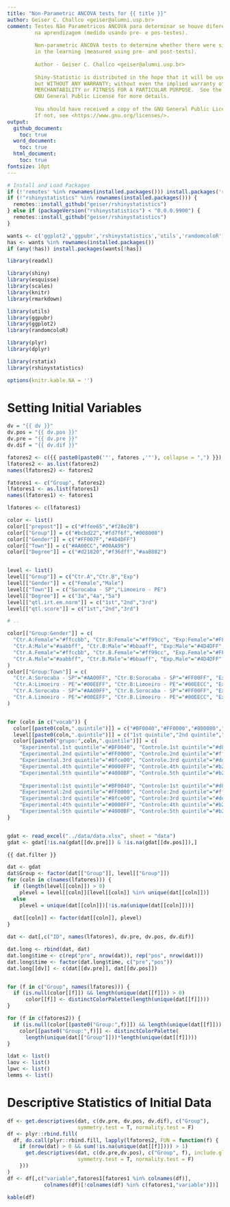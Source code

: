 ```yaml
---
title: "Non-Parametric ANCOVA tests for {{ title }}"
author: Geiser C. Challco <geiser@alumni.usp.br>
comment: Testes Não Parametricos ANCOVA para determinar se houve diferenças significativas
         na aprendizagem (medido usando pre- e pos-testes).
         
         Non-parametric ANCOVA tests to determine whether there were significant differences
         in the learning (measured using pre- and post-tests).
         
         Author - Geiser C. Challco <geiser@alumni.usp.br>
         
         Shiny-Statistic is distributed in the hope that it will be useful,
         but WITHOUT ANY WARRANTY; without even the implied warranty of
         MERCHANTABILITY or FITNESS FOR A PARTICULAR PURPOSE.  See the
         GNU General Public License for more details.
         
         You should have received a copy of the GNU General Public License.
         If not, see <https://www.gnu.org/licenses/>.
output:
  github_document:
    toc: true
  word_document:
    toc: true
  html_document:
    toc: true
fontsize: 10pt
---
```



```r
# Install and Load Packages
if (!'remotes' %in% rownames(installed.packages())) install.packages('remotes')
if (!"rshinystatistics" %in% rownames(installed.packages())) {
  remotes::install_github("geiser/rshinystatistics")
} else if (packageVersion("rshinystatistics") < "0.0.0.9900") {
  remotes::install_github("geiser/rshinystatistics")
}

wants <- c('ggplot2','ggpubr','rshinystatistics','utils','randomcoloR')
has <- wants %in% rownames(installed.packages())
if (any(!has)) install.packages(wants[!has])

library(readxl)

library(shiny)
library(esquisse)
library(scales)
library(knitr)
library(rmarkdown)

library(utils)
library(ggpubr)
library(ggplot2)
library(randomcoloR)

library(plyr)
library(dplyr)

library(rstatix)
library(rshinystatistics)
```

```r
options(knitr.kable.NA = '')
```

# Setting Initial Variables

```r
dv = "{{ dv }}"
dv.pos = "{{ dv.pos }}"
dv.pre = "{{ dv.pre }}"
dv.dif = "{{ dv.dif }}"

fatores2 <- c({{ paste0(paste0('"', fatores ,'"'), collapse = ",") }})
lfatores2 <- as.list(fatores2)
names(lfatores2) <- fatores2

fatores1 <- c("Group", fatores2)
lfatores1 <- as.list(fatores1)
names(lfatores1) <- fatores1

lfatores <- c(lfatores1)

color <- list()
color[["prepost"]] = c("#ffee65","#f28e2B")
color[["Group"]] = c("#bcbd22","#fd7f6f","#008000")
color[["Gender"]] = c("#FF007F","#4D4DFF")
color[["Town"]] = c("#AA00CC","#00AA99")
color[["Degree"]] = c("#d21820","#f36dff","#aa8882")


level <- list()
level[["Group"]] = c("Ctr.A","Ctr.B","Exp")
level[["Gender"]] = c("Female","Male")
level[["Town"]] = c("Sorocaba - SP","Limoeiro - PE")
level[["Degree"]] = c("3a","4a","5a")
level[["qtl.irt.em.norm"]] = c("1st","2nd","3rd")
level[["qtl.score"]] = c("1st","2nd","3rd")

# ..

color[["Group:Gender"]] = c(
  "Ctr.A:Female"="#ffccbb", "Ctr.B:Female"="#ff99cc", "Exp:Female"="#FF007F",
  "Ctr.A:Male"="#aabbff", "Ctr.B:Male"="#bbaaff", "Exp:Male"="#4D4DFF",
  "Ctr.A.Female"="#ffccbb", "Ctr.B.Female"="#ff99cc", "Exp.Female"="#FF007F",
  "Ctr.A.Male"="#aabbff", "Ctr.B.Male"="#bbaaff", "Exp.Male"="#4D4DFF"
)
color[["Group:Town"]] = c(
  "Ctr.A:Sorocaba - SP"="#AA00FF", "Ctr.B:Sorocaba - SP"="#FF00FF", "Exp:Sorocaba - SP"="#AA00FF",
  "Ctr.A:Limoeiro - PE"="#00EEFF", "Ctr.B:Limoeiro - PE"="#00EECC", "Exp:Limoeiro - PE"="#00CFCF",
  "Ctr.A.Sorocaba - SP"="#AA00FF", "Ctr.B.Sorocaba - SP"="#FF00FF", "Exp.Sorocaba - SP"="#AA00FF",
  "Ctr.A.Limoeiro - PE"="#00EEFF", "Ctr.B.Limoeiro - PE"="#00EECC", "Exp.Limoeiro - PE"="#00CFCF"
)


for (coln in c("vocab")) {
  color[[paste0(coln,".quintile")]] = c("#BF0040","#FF0000","#800080","#0000FF","#4000BF")
  level[[paste0(coln,".quintile")]] = c("1st quintile","2nd quintile","3rd quintile","4th quintile","5th quintile")
  color[[paste0("grupo:",coln,".quintile")]] = c(
    "Experimental.1st quintile"="#BF0040", "Controle.1st quintile"="#d8668c",
    "Experimental.2nd quintile"="#FF0000", "Controle.2nd quintile"="#ff7f7f",
    "Experimental.3rd quintile"="#8fce00", "Controle.3rd quintile"="#ddf0b2",
    "Experimental.4th quintile"="#0000FF", "Controle.4th quintile"="#b2b2ff",
    "Experimental.5th quintile"="#4000BF", "Controle.5th quintile"="#b299e5",
    
    "Experimental:1st quintile"="#BF0040", "Controle:1st quintile"="#d8668c",
    "Experimental:2nd quintile"="#FF0000", "Controle:2nd quintile"="#ff7f7f",
    "Experimental:3rd quintile"="#8fce00", "Controle:3rd quintile"="#ddf0b2",
    "Experimental:4th quintile"="#0000FF", "Controle:4th quintile"="#b2b2ff",
    "Experimental:5th quintile"="#4000BF", "Controle:5th quintile"="#b299e5")
}


gdat <- read_excel("../data/data.xlsx", sheet = "data")
gdat <- gdat[!is.na(gdat[[dv.pre]]) & !is.na(gdat[[dv.pos]]),]

{{ dat.filter }}

dat <- gdat
dat$Group <- factor(dat[["Group"]], level[["Group"]])
for (coln in c(names(lfatores))) {
  if (length(level[[coln]]) > 0)
    plevel = level[[coln]][level[[coln]] %in% unique(dat[[coln]])]
  else
    plevel = unique(dat[[coln]])[!is.na(unique(dat[[coln]]))]
  
  dat[[coln]] <- factor(dat[[coln]], plevel)
}

dat <- dat[,c("ID", names(lfatores), dv.pre, dv.pos, dv.dif)]

dat.long <- rbind(dat, dat)
dat.long$time <- c(rep("pre", nrow(dat)), rep("pos", nrow(dat)))
dat.long$time <- factor(dat.long$time, c("pre","pos"))
dat.long[[dv]] <- c(dat[[dv.pre]], dat[[dv.pos]])


for (f in c("Group", names(lfatores))) {
  if (is.null(color[[f]]) && length(unique(dat[[f]])) > 0) 
      color[[f]] <- distinctColorPalette(length(unique(dat[[f]])))
}

for (f in c(fatores2)) {
  if (is.null(color[[paste0("Group:",f)]]) && length(unique(dat[[f]])) > 0)
    color[[paste0("Group:",f)]] <- distinctColorPalette(
      length(unique(dat[["Group"]]))*length(unique(dat[[f]])))
}

ldat <- list()
laov <- list()
lpwc <- list()
lemms <- list()
```

# Descriptive Statistics of Initial Data

```r
df <- get.descriptives(dat, c(dv.pre, dv.pos, dv.dif), c("Group"),
                       symmetry.test = T, normality.test = F)
df <- plyr::rbind.fill(
  df, do.call(plyr::rbind.fill, lapply(lfatores2, FUN = function(f) {
    if (nrow(dat) > 0 && sum(!is.na(unique(dat[[f]]))) > 1)
      get.descriptives(dat, c(dv.pre,dv.pos), c("Group", f), include.global = F,
                       symmetry.test = T, normality.test = F)
    }))
)
df <- df[,c("variable",fatores1[fatores1 %in% colnames(df)],
            colnames(df)[!colnames(df) %in% c(fatores1,"variable")])]
```


```r
kable(df)
```

